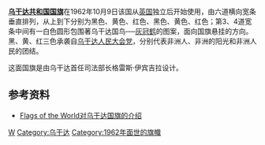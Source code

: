 {{National flag infobox|
| Name = 乌干达国旗
| Article = 
| Image = Flag of Uganda.svg
| Use = 111111
| Proportion = 2:3
| Adoption = 1962年10月9日
| Design =六道横向宽条垂直排列，从<br />上到下第1、4道为黑色，第2<br />、5道为黄色，第3、6道为红<br />色；第3、4道中间有一白色<br />圆形包围著一个[[灰冠鹤|灰冠鹤]]图案。
| Designer = 格雷斯·伊宾吉拉
|Diminutive=
| Name2 = 乌干达政府旗
| Article2 = 
| Image2 = Flag of the President of Uganda.svg
| Use2 = 010000
| Proportion2 = 1:2
| Adoption2 = 1962年10月9日
| Design2 = 
| Designer2 = Grace Ibingira
|Diminutive2 =
| Image3 = Flag of Uganda 1962.svg
| Use3 = 111111
| Proportion3 = 2:3
| Adoption3 = 1962年10月9日
| Design3 =非官方旗帜(1962年3月至10月9日)
}}
'''[[乌干达共和国|乌干达共和国]][[国旗|国旗]]'''在1962年10月9日该国从[[英国|英国]]独立后开始使用，由六道横向宽条垂直排列，从上到下分别为黑色、黄色、红色、黑色、黄色、红色；第3、4道宽条中间有一白色圆形包围著乌干达国鸟──[[灰冠鹤|灰冠鹤]]的图案，面向国旗悬挂的方向。黑、黄、红三色承袭自[[乌干达人民大会党|乌干达人民大会党]]，分别代表非洲人、非洲的阳光和非洲人民的团结。

这面国旗是由乌干达首任司法部长格雷斯·伊宾吉拉设计。

== 参考资料 ==
* [https://web.archive.org/web/20070828173610/http://www.fotw.net/flags/ug.html Flags of the World对乌干达国旗的介绍]

{{非洲题目|国旗}}

[[Category:国旗|W]]
[[Category:乌干达|Category:乌干达]]
[[Category:1962年面世的旗幟|Category:1962年面世的旗幟]]